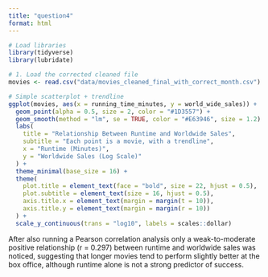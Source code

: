 ```yaml
---
title: "question4"
format: html
---
```


```r
# Load libraries
library(tidyverse)
library(lubridate)

# 1. Load the corrected cleaned file
movies <- read.csv("data/movies_cleaned_final_with_correct_month.csv")

# Simple scatterplot + trendline
ggplot(movies, aes(x = running_time_minutes, y = world_wide_sales)) +
  geom_point(alpha = 0.5, size = 2, color = "#1D3557") +
  geom_smooth(method = "lm", se = TRUE, color = "#E63946", size = 1.2) +
  labs(
    title = "Relationship Between Runtime and Worldwide Sales",
    subtitle = "Each point is a movie, with a trendline",
    x = "Runtime (Minutes)",
    y = "Worldwide Sales (Log Scale)"
  ) +
  theme_minimal(base_size = 16) +
  theme(
    plot.title = element_text(face = "bold", size = 22, hjust = 0.5),
    plot.subtitle = element_text(size = 16, hjust = 0.5),
    axis.title.x = element_text(margin = margin(t = 10)),
    axis.title.y = element_text(margin = margin(r = 10))
  ) +
  scale_y_continuous(trans = "log10", labels = scales::dollar)
```

After also running a Pearson correlation analysis only a weak-to-moderate positive relationship (r = 0.297) between runtime and worldwide sales was noticed, suggesting that longer movies tend to perform slightly better at the box office, although runtime alone is not a strong predictor of success.
